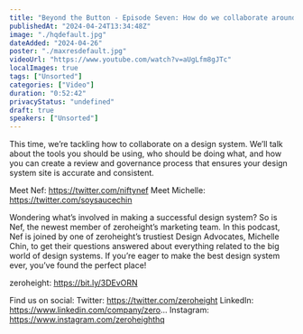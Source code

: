 ```yaml
---
title: "Beyond the Button - Episode Seven: How do we collaborate around a design system?"
publishedAt: "2024-04-24T13:34:48Z"
image: "./hqdefault.jpg"
dateAdded: "2024-04-26"
poster: "./maxresdefault.jpg"
videoUrl: "https://www.youtube.com/watch?v=aUgLfm8gJTc"
localImages: true
tags: ["Unsorted"]
categories: ["Video"]
duration: "0:52:42"
privacyStatus: "undefined"
draft: true
speakers: ["Unsorted"]
---
```

This time, we’re tackling how to collaborate on a design system. We’ll talk about the tools you should be using, who should be doing what, and how you can create a review and governance process that ensures your design system site is accurate and consistent.

Meet Nef: https://twitter.com/niftynef
Meet Michelle: https://twitter.com/soysaucechin

Wondering what’s involved in making a successful design system? So is Nef, the newest member of zeroheight’s marketing team. In this podcast, Nef is joined by one of zeroheight’s trustiest Design Advocates, Michelle Chin, to get their questions answered about everything related to the big world of design systems. If you’re eager to make the best design system ever, you’ve found the perfect place!

zeroheight: https://bit.ly/3DEvORN

Find us on social:
Twitter: https://twitter.com/zeroheight
LinkedIn: https://www.linkedin.com/company/zero...
Instagram: https://www.instagram.com/zeroheighthq
